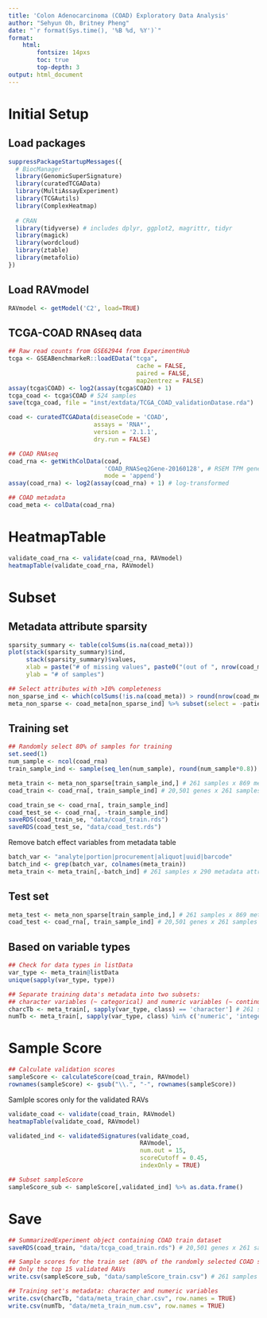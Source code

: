 ```yaml
---
title: 'Colon Adenocarcinoma (COAD) Exploratory Data Analysis'
author: "Sehyun Oh, Britney Pheng"
date: "`r format(Sys.time(), '%B %d, %Y')`"
format:
    html:
        fontsize: 14pxs
        toc: true
        top-depth: 3
output: html_document
---
```


# Initial Setup
## Load packages
```r
suppressPackageStartupMessages({
  # BiocManager
  library(GenomicSuperSignature)
  library(curatedTCGAData)
  library(MultiAssayExperiment)
  library(TCGAutils)
  library(ComplexHeatmap)
  
  # CRAN
  library(tidyverse) # includes dplyr, ggplot2, magrittr, tidyr
  library(magick)
  library(wordcloud)
  library(ztable)
  library(metafolio)
})
```

## Load RAVmodel
```r
RAVmodel <- getModel('C2', load=TRUE)
```

## TCGA-COAD RNAseq data
```r
## Raw read counts from GSE62944 from ExperimentHub
tcga <- GSEABenchmarkeR::loadEData("tcga",
                                    cache = FALSE,
                                    paired = FALSE,
                                    map2entrez = FALSE)
assay(tcga$COAD) <- log2(assay(tcga$COAD) + 1)
tcga_coad <- tcga$COAD # 524 samples
save(tcga_coad, file = "inst/extdata/TCGA_COAD_validationDatase.rda")
```

```r
coad <- curatedTCGAData(diseaseCode = 'COAD',
                        assays = 'RNA*',
                        version = '2.1.1',
                        dry.run = FALSE)
```

```r
## COAD RNAseq
coad_rna <- getWithColData(coad,
                           'COAD_RNASeq2Gene-20160128', # RSEM TPM gene expression values
                           mode = 'append')
assay(coad_rna) <- log2(assay(coad_rna) + 1) # log-transformed

## COAD metadata
coad_meta <- colData(coad_rna)
```

# HeatmapTable
```r
validate_coad_rna <- validate(coad_rna, RAVmodel)
heatmapTable(validate_coad_rna, RAVmodel)
```

# Subset
## Metadata attribute sparsity
```r
sparsity_summary <- table(colSums(is.na(coad_meta)))
plot(stack(sparsity_summary)$ind,
     stack(sparsity_summary)$values,
     xlab = paste("# of missing values", paste0("(out of ", nrow(coad_meta), ")")), 
     ylab = "# of samples")
```

```r
## Select attributes with >10% completeness
non_sparse_ind <- which(colSums(!is.na(coad_meta)) > round(nrow(coad_meta)/10))
meta_non_sparse <- coad_meta[non_sparse_ind] %>% subset(select = -patientID) # remove `patientID`
```

## Training set
```r
## Randomly select 80% of samples for training
set.seed(1)
num_sample <- ncol(coad_rna)
train_sample_ind <- sample(seq_len(num_sample), round(num_sample*0.8))

meta_train <- meta_non_sparse[train_sample_ind,] # 261 samples x 869 metadata attributes
coad_train <- coad_rna[, train_sample_ind] # 20,501 genes x 261 samples
```

```r
coad_train_se <- coad_rna[, train_sample_ind]
coad_test_se <- coad_rna[, -train_sample_ind]
saveRDS(coad_train_se, "data/coad_train.rds")
saveRDS(coad_test_se, "data/coad_test.rds")
```

Remove batch effect variables from metadata table
```r
batch_var <- "analyte|portion|procurement|aliquot|uuid|barcode"
batch_ind <- grep(batch_var, colnames(meta_train))
meta_train <- meta_train[,-batch_ind] # 261 samples x 290 metadata attributes
```

## Test set
```r
meta_test <- meta_non_sparse[train_sample_ind,] # 261 samples x 869 metadata attributes
coad_test <- coad_rna[, train_sample_ind] # 20,501 genes x 261 samples
```


## Based on variable types
```r
## Check for data types in listData
var_type <- meta_train@listData
unique(sapply(var_type, type))

## Separate training data's metadata into two subsets: 
## character variables (~ categorical) and numeric variables (~ continuous)
charcTb <- meta_train[, sapply(var_type, class) == 'character'] # 261 samples x 182 metadata attributes (char)
numTb <- meta_train[, sapply(var_type, class) %in% c('numeric', 'integer')] # 261 samples x 108 metadata attributes (num)
```


# Sample Score
```r
## Calculate validation scores
sampleScore <- calculateScore(coad_train, RAVmodel)
rownames(sampleScore) <- gsub("\\.", "-", rownames(sampleScore))
```

Samlple scores only for the validated RAVs
```r
validate_coad <- validate(coad_train, RAVmodel)
heatmapTable(validate_coad, RAVmodel)

validated_ind <- validatedSignatures(validate_coad, 
                                     RAVmodel, 
                                     num.out = 15, 
                                     scoreCutoff = 0.45, 
                                     indexOnly = TRUE)

## Subset sampleScore
sampleScore_sub <- sampleScore[,validated_ind] %>% as.data.frame()
```


# Save
```r
## SummarizedExperiment object containing COAD train dataset 
saveRDS(coad_train, "data/tcga_coad_train.rds") # 20,501 genes x 261 samples

## Sample scores for the train set (80% of the randomly selected COAD samples)
## Only the top 15 validated RAVs
write.csv(sampleScore_sub, "data/sampleScore_train.csv") # 261 samples x 15 RAVs

## Training set's metadata: character and numeric variables
write.csv(charcTb, "data/meta_train_char.csv", row.names = TRUE)
write.csv(numTb, "data/meta_train_num.csv", row.names = TRUE)
```
